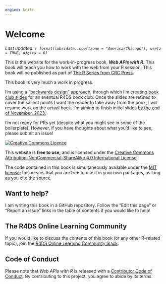 ```yaml
---
engine: knitr
---
```


# Welcome {.unnumbered}

*Last updated: `r format(lubridate::now(tzone = "America/Chicago"), usetz = TRUE, digits = 0)`*

<!--# This file is an intro to the *website.* intro.qmd is an intro to the *book.* -->

This is the website for the work-in-progress book, ***Web APIs with R.*** 
This book will teach you how to work with the web from your R session.
This book will be published as part of [The R Series from CRC Press](https://www.routledge.com/go/the-r-series/).

::: callout-warning
This book is very much a work in progress.

I'm using a ["backwards design" approach](https://www.cultofpedagogy.com/backward-design-basics/), through which I'm creating [book club slides](https://r4ds.io/wapir) for an eventual R4DS book club.
Once the slides are refined to cover the salient points I want the reader to take away from the book, I will resume work on the actual book.
I'm aiming to finish initial slides [by the end of November, 2023.](https://www.youtube.com/watch?v=zDBjqRj_bVQ)

I'm not ready for PRs yet (despite what you might see in some of the boilerplate).
However, if you have thoughts about what you'd like to see, please submit an issue!
:::

<a rel="license" href="https://creativecommons.org/licenses/by-nc-sa/4.0/"><img src="https://i.creativecommons.org/l/by-nc-sa/4.0/88x31.png" alt="Creative Commons Licence" style="border-width:0"/></a>

This website is **free to use,** and is licensed under the [Creative Commons Attribution-NonCommercial-ShareAlike 4.0 International License](https://creativecommons.org/licenses/by-nc-sa/4.0/).

The code contained in this book is simultaneously available under the [MIT license](https://opensource.org/licenses/MIT); this means that you are free to use it in your own packages, as long as you cite the source.

## Want to help?

I am writing this book in a GitHub repository.
Follow the "Edit this page" or "Report an issue" links in the table of contents if you would like to help!

## The R4DS Online Learning Community {.unnumbered}

If you would like to discuss the contents of this book (or any other R-related topic), join the [R4DS Online Learning Community Slack](https://r4ds.io/join).

## Code of Conduct

Please note that *Web APIs with R* is released with a [Contributor Code of Conduct](https://contributor-covenant.org/version/2/1/CODE_OF_CONDUCT.html).
By contributing to this project, you agree to abide by its terms.
